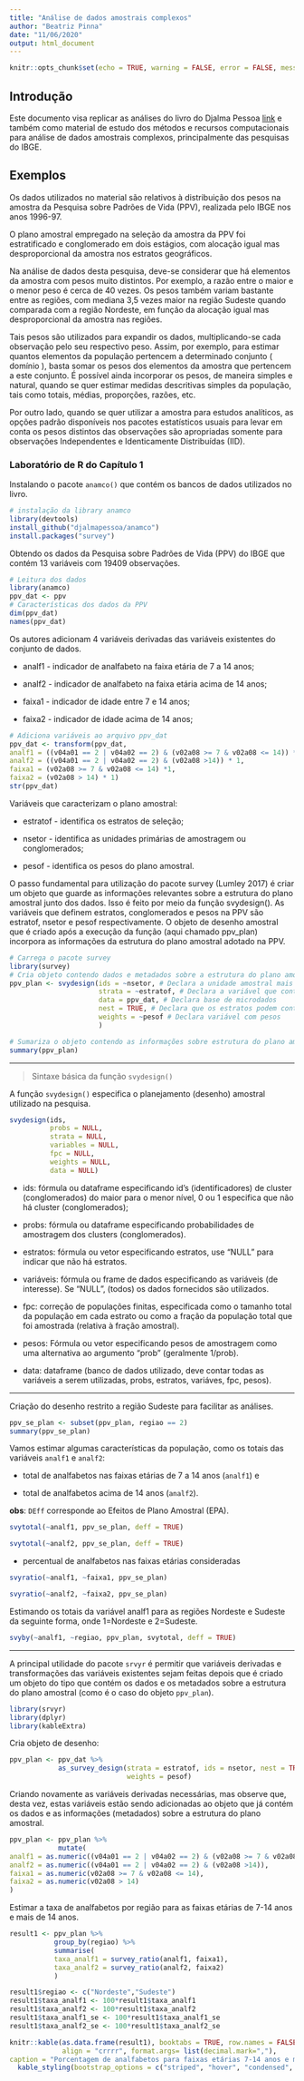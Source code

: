 ```yaml
---
title: "Análise de dados amostrais complexos"
author: "Beatriz Pinna"
date: "11/06/2020"
output: html_document
---
```


```r
knitr::opts_chunk$set(echo = TRUE, warning = FALSE, error = FALSE, message = FALSE)
```

## Introdução

Este documento visa replicar as análises do livro do Djalma Pessoa [link](https://djalmapessoa.github.io/adac/) e também como material de estudo dos métodos e recursos computacionais para análise de dados amostrais complexos, principalmente das pesquisas do IBGE.



## Exemplos

Os dados utilizados no material são relativos à distribuição dos pesos na amostra da Pesquisa sobre Padrões de Vida (PPV), realizada pelo IBGE nos anos 1996-97.


O plano amostral empregado na seleção da amostra da PPV foi estratificado e conglomerado em dois estágios, com alocação igual mas desproporcional da amostra nos estratos geográficos.


Na análise de dados desta pesquisa, deve-se considerar que há elementos da amostra com pesos muito distintos. Por exemplo, a razão entre o maior e o menor peso é cerca de 40 vezes. Os pesos também variam bastante entre as regiões, com mediana 3,5 vezes maior na região Sudeste quando comparada com a região Nordeste, em função da alocação igual mas desproporcional da amostra nas regiões.

Tais pesos são utilizados para expandir os dados, multiplicando-se cada observação pelo seu respectivo peso. Assim, por exemplo, para estimar quantos elementos da população pertencem a determinado conjunto ( domínio ), basta somar os pesos dos elementos da amostra que pertencem a este conjunto. É possível ainda incorporar os pesos, de maneira simples e natural, quando se quer estimar medidas descritivas simples da população, tais como totais, médias, proporções, razões, etc.

Por outro lado, quando se quer utilizar a amostra para estudos analíticos, as opções padrão disponíveis nos pacotes estatísticos usuais para levar em conta os pesos distintos das observações são apropriadas somente para observações Independentes e Identicamente Distribuídas (IID). 

### Laboratório de R do Capítulo 1

Instalando o pacote `anamco()` que contém os bancos de dados utilizados no livro.

```r
# instalação da library anamco
library(devtools)
install_github("djalmapessoa/anamco")
install.packages("survey")
```


Obtendo os dados da Pesquisa sobre Padrões de Vida (PPV) do IBGE que contém 13 variáveis com 19409 observações.
```r
# Leitura dos dados
library(anamco)
ppv_dat <- ppv
# Características dos dados da PPV
dim(ppv_dat)
names(ppv_dat)
```

Os autores adicionam 4 variáveis derivadas das variáveis existentes do conjunto de dados.

* analf1 - indicador de analfabeto na faixa etária de 7 a 14 anos;

* analf2 - indicador de analfabeto na faixa etária acima de 14 anos;

* faixa1 - indicador de idade entre 7 e 14 anos;

* faixa2 - indicador de idade acima de 14 anos;
```r
# Adiciona variáveis ao arquivo ppv_dat
ppv_dat <- transform(ppv_dat, 
analf1 = ((v04a01 == 2 | v04a02 == 2) & (v02a08 >= 7 & v02a08 <= 14)) * 1, 
analf2 = ((v04a01 == 2 | v04a02 == 2) & (v02a08 >14)) * 1, 
faixa1 = (v02a08 >= 7 & v02a08 <= 14) *1, 
faixa2 = (v02a08 > 14) * 1)
str(ppv_dat)
```

Variáveis que caracterizam o plano amostral:

* estratof - identifica os estratos de seleção;

* nsetor - identifica as unidades primárias de amostragem ou conglomerados;

* pesof - identifica os pesos do plano amostral.



O passo fundamental para utilização do pacote survey (Lumley 2017) é criar um objeto que guarde as informações relevantes sobre a estrutura do plano amostral junto dos dados. Isso é feito por meio da função svydesign(). As variáveis que definem estratos, conglomerados e pesos na PPV são estratof, nsetor e pesof respectivamente. O objeto de desenho amostral que é criado após a execução da função (aqui chamado ppv_plan) incorpora as informações da estrutura do plano amostral adotado na PPV.


```r
# Carrega o pacote survey
library(survey)
# Cria objeto contendo dados e metadados sobre a estrutura do plano amostral
ppv_plan <- svydesign(ids = ~nsetor, # Declara a unidade amostral mais granular
                      strata = ~estratof, # Declara a variável que contém os estratos
                      data = ppv_dat, # Declara base de microdados
                      nest = TRUE, # Declara que os estratos podem conter identificações identicas para UPA's distintas
                      weights = ~pesof # Declara variável com pesos
                      )
```



```r
# Sumariza o objeto contendo as informações sobre estrutura do plano amostral
summary(ppv_plan)
```

__________________________________________________________________

> Sintaxe básica da função `svydesign()`

A função `svydesign()` especifica o planejamento (desenho) amostral utilizado na pesquisa.

```r
svydesign(ids, 
          probs = NULL, 
          strata = NULL, 
          variables = NULL,
          fpc = NULL, 
          weights = NULL, 
          data = NULL)
```

* ids: fórmula ou dataframe especificando id’s (identificadores) de cluster (conglomerados) do maior para o menor nível, 0 ou 1 especifica que não há cluster (conglomerados);

* probs: fórmula ou dataframe especificando probabilidades de amostragem dos clusters (conglomerados).

* estratos: fórmula ou vetor especificando estratos, use “NULL” para
indicar que não há estratos.

* variáveis: fórmula ou frame de dados especificando as variáveis (de
interesse). Se “NULL”, (todos) os dados fornecidos são utilizados.

* fpc: correção de populações finitas, especificada como o tamanho total da população em cada estrato ou como a fração da população total que foi amostrada (relativa à fração amostral).

* pesos: Fórmula ou vetor especificando pesos de amostragem como uma alternativa ao argumento “prob” (geralmente 1/prob).

* data: dataframe (banco de dados utilizado, deve contar todas as
variáveis a serem utilizadas, probs, estratos, variáves, fpc, pesos).

__________________________________________________________________

Criação do desenho restrito a região Sudeste para facilitar as análises.

```r
ppv_se_plan <- subset(ppv_plan, regiao == 2)
summary(ppv_se_plan)
```

Vamos estimar algumas características da população, como os totais das variáveis `analf1` e `analf2`:

* total de analfabetos nas faixas etárias de 7 a 14 anos (`analf1`) e

* total de analfabetos acima de 14 anos (`analf2`).


**obs**: `DEff` corresponde ao Efeitos de Plano Amostral (EPA).

```r
svytotal(~analf1, ppv_se_plan, deff = TRUE)

```

```r
svytotal(~analf2, ppv_se_plan, deff = TRUE)
```

* percentual de analfabetos nas faixas etárias consideradas

```r
svyratio(~analf1, ~faixa1, ppv_se_plan)
```

```r
svyratio(~analf2, ~faixa2, ppv_se_plan)
```

Estimando os totais da variável analf1 para as regiões Nordeste e Sudeste da seguinte forma, onde 1=Nordeste e 2=Sudeste.

```r
svyby(~analf1, ~regiao, ppv_plan, svytotal, deff = TRUE)
```

__________________________________________________________________

A principal utilidade do pacote `srvyr` é permitir que variáveis derivadas e transformações das variáveis existentes sejam feitas depois que é criado um objeto do tipo que contém os dados e os metadados sobre a estrutura do plano amostral (como é o caso do objeto `ppv_plan`).


```r
library(srvyr)
library(dplyr)
library(kableExtra)
```

Cria objeto de desenho:
```r
ppv_plan <- ppv_dat %>% 
            as_survey_design(strata = estratof, ids = nsetor, nest = TRUE, 
                             weights = pesof)
```

Criando novamente as variáveis derivadas necessárias, mas observe que, desta vez, estas variáveis estão sendo adicionadas ao objeto que já contém os dados e as informações (metadados) sobre a estrutura do plano amostral.
```r
ppv_plan <- ppv_plan %>% 
            mutate(
analf1 = as.numeric((v04a01 == 2 | v04a02 == 2) & (v02a08 >= 7 & v02a08 <= 14)), 
analf2 = as.numeric((v04a01 == 2 | v04a02 == 2) & (v02a08 >14)), 
faixa1 = as.numeric(v02a08 >= 7 & v02a08 <= 14), 
faixa2 = as.numeric(v02a08 > 14)   
)
```

Estimar a taxa de analfabetos por região para as faixas etárias de 7-14 anos e mais de 14 anos.

```r
result1 <- ppv_plan %>%  
           group_by(regiao) %>% 
           summarise(
           taxa_analf1 = survey_ratio(analf1, faixa1),
           taxa_analf2 = survey_ratio(analf2, faixa2)  
           )

result1$regiao <- c("Nordeste","Sudeste")
result1$taxa_analf1 <- 100*result1$taxa_analf1
result1$taxa_analf2 <- 100*result1$taxa_analf2
result1$taxa_analf1_se <- 100*result1$taxa_analf1_se
result1$taxa_analf2_se <- 100*result1$taxa_analf2_se
```


```r
knitr::kable(as.data.frame(result1), booktabs = TRUE, row.names = FALSE, digits = 1,
             align = "crrrr", format.args= list(decimal.mark=","),
caption = "Porcentagem de analfabetos para faixas etárias 7-14 anos e mais de 14 anos")%>%
  kable_styling(bootstrap_options = c("striped", "hover", "condensed", "responsive"))
```

